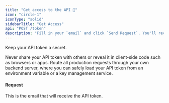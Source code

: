 ```yaml
---
title: "Get access to the API 🚀"
icon: "circle-1"
iconType: "solid"
sidebarTitle: "Get Access"
api: "POST /token"
description: "Fill in your `email` and click `Send Request`. You'll receive an email with an API token in a couple of seconds. After, [try the API](/call)."
---
```


<Warning>Keep your API token a secret.</Warning>

Never share your API token with others or reveal it in client-side code such as browsers
or apps. Route all production requests through your own backend server, where you
can safely load your API token from an environment variable or a key management service.

#### Request

<ParamField body="email" type="string" required>
  This is the email that will receive the API token.
</ParamField>
